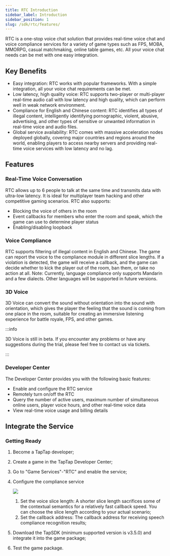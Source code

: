 ```yaml
---
title: RTC Introduction
sidebar_label: Introduction
sidebar_position: 1
slug: /sdk/rtc/features/
---
```


<head>
  <meta name="robots" content="noindex" />
</head>


RTC is a one-stop voice chat solution that provides real-time voice chat and voice compliance services for a variety of game types such as FPS, MOBA, MMORPG, casual matchmaking, online table games, etc. All your voice chat needs can be met with one easy integration.

## Key Benefits

- Easy integration: RTC works with popular frameworks. With a simple integration, all your voice chat requirements can be met.
- Low latency, high quality voice: RTC supports two-player or multi-player real-time audio call with low latency and high quality, which can perform well in weak network environment.
- Compliance for English and Chinese content: RTC identifies all types of illegal content, intelligently identifying pornographic, violent, abusive, advertising, and other types of sensitive or unwanted information in real-time voice and audio files.
- Global service availability: RTC comes with massive acceleration nodes deployed globally, covering major countries and regions around the world, enabling players to access nearby servers and providing real-time voice services with low latency and no lag.

## Features

### Real-Time Voice Conversation

RTC allows up to 6 people to talk at the same time and transmits data with ultra-low latency. It is ideal for multiplayer team hacking and other competitive gaming scenarios. RTC also supports:

- Blocking the voice of others in the room
- Event callbacks for members who enter the room and speak, which the game can use to determine player status
- Enabling/disabling loopback

### Voice Compliance

RTC supports filtering of illegal content in English and Chinese. The game can report the voice to the compliance module in different slice lengths. If a violation is detected, the game will receive a callback, and the game can decide whether to kick the player out of the room, ban them, or take no action at all.
Note: Currently, language compliance only supports Mandarin and a few dialects. Other languages will be supported in future versions.

### 3D Voice

3D Voice can convert the sound without orientation into the sound with orientation, which gives the player the feeling that the sound is coming from one place in the room, suitable for creating an immersive listening experience for battle royale, FPS, and other games.

:::info

3D Voice is still in beta. If you encounter any problems or have any suggestions during the trial, please feel free to contact us via tickets.

:::

### Developer Center

The Developer Center provides you with the following basic features:

- Enable and configure the RTC service
- Remotely turn on/off the RTC
- Query the number of active users, maximum number of simultaneous online users, player voice hours, and other real-time voice data
- View real-time voice usage and billing details

## Integrate the Service

### Getting Ready

1. Become a TapTap developer;

2. Create a game in the TapTap Developer Center;

3. Go to "Game Services"-"RTC" and enable the service;

4. Configure the compliance service

   ![](https://capacity-files.lcfile.com/f7lyeyQrmn9YIwIBBlWq7HIVTqLdndQA/rtc-console.png)

   1. Set the voice slice length: A shorter slice length sacrifices some of the contextual semantics for a relatively fast callback speed. You can choose the slice length according to your actual scenario;
   2. Set the callback address: The callback address for receiving speech compliance recognition results;

5. Download the TapSDK (minimum supported version is v3.5.0) and integrate it into the game package;

6. Test the game package.


